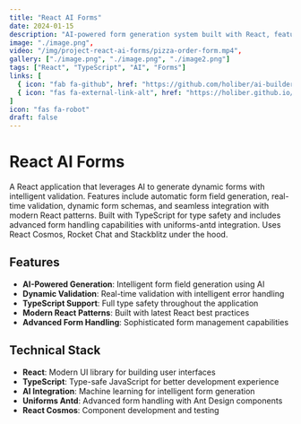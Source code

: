 ```yaml
---
title: "React AI Forms"
date: 2024-01-15
description: "AI-powered form generation system built with React, featuring dynamic form creation and field validation."
image: "./image.png",
video: "/img/project-react-ai-forms/pizza-order-form.mp4",
gallery: ["./image.png", "./image.png", "./image2.png"]
tags: ["React", "TypeScript", "AI", "Forms"]
links: [
  { icon: "fab fa-github", href: "https://github.com/holiber/ai-builder" },
  { icon: "fas fa-external-link-alt", href: "https://holiber.github.io/react-ai-forms/" }
]
icon: "fas fa-robot"
draft: false
---
```


# React AI Forms

A React application that leverages AI to generate dynamic forms with intelligent validation. Features include automatic form field generation, real-time validation, dynamic form schemas, and seamless integration with modern React patterns. Built with TypeScript for type safety and includes advanced form handling capabilities with uniforms-antd integration. Uses React Cosmos, Rocket Chat and Stackblitz under the hood.

## Features

- **AI-Powered Generation**: Intelligent form field generation using AI
- **Dynamic Validation**: Real-time validation with intelligent error handling
- **TypeScript Support**: Full type safety throughout the application
- **Modern React Patterns**: Built with latest React best practices
- **Advanced Form Handling**: Sophisticated form management capabilities

## Technical Stack

- **React**: Modern UI library for building user interfaces
- **TypeScript**: Type-safe JavaScript for better development experience
- **AI Integration**: Machine learning for intelligent form generation
- **Uniforms Antd**: Advanced form handling with Ant Design components
- **React Cosmos**: Component development and testing
